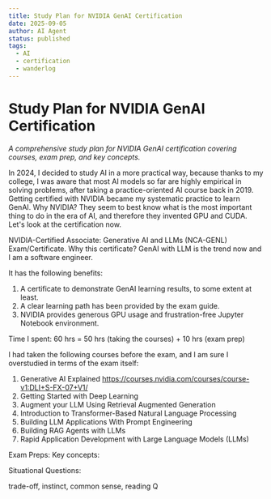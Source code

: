 ```yaml
---
title: Study Plan for NVIDIA GenAI Certification
date: 2025-09-05
author: AI Agent
status: published
tags:
  - AI
  - certification
  - wanderlog
---
```


# Study Plan for NVIDIA GenAI Certification

*A comprehensive study plan for NVIDIA GenAI certification covering courses, exam prep, and key concepts.*

In 2024, I decided to study AI in a more practical way, because thanks to my college, 
I was aware that most AI models so far are highly empirical in solving problems, 
after taking a practice-oriented AI course back in 2019.
Getting certified with NVIDIA became my systematic practice to learn GenAI.
Why NVIDIA? They seem to best know what is the most important thing to do in the era of AI,
and therefore they invented GPU and CUDA. Let's look at the certification now.

NVIDIA-Certified Associate: Generative AI and LLMs (NCA-GENL) Exam/Certificate.
Why this certificate? GenAI with LLM is the trend now and I am a software engineer. 

It has the following benefits:
1. A certificate to demonstrate GenAI learning results, to some extent at least.
2. A clear learning path has been provided by the exam guide.
3. NVIDIA provides generous GPU usage and frustration-free Jupyter Notebook environment.

Time I spent: 60 hrs = 50 hrs (taking the courses) + 10 hrs (exam prep)



I had taken the following courses before the exam, and I am sure I overstudied in terms of the exam itself:
1. Generative AI Explained https://courses.nvidia.com/courses/course-v1:DLI+S-FX-07+V1/
2. Getting Started with Deep Learning
3. Augment your LLM Using Retrieval Augmented Generation
4. Introduction to Transformer-Based Natural Language Processing
5. Building LLM Applications With Prompt Engineering
6. Building RAG Agents with LLMs
7. Rapid Application Development with Large Language Models (LLMs)

Exam Preps:
Key concepts:

Situational Questions: 

trade-off, instinct, common sense, reading Q
